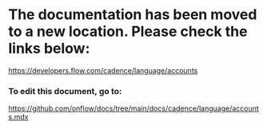# The documentation has been moved to a new location. Please check the links below:

https://developers.flow.com/cadence/language/accounts

### To edit this document, go to:

https://github.com/onflow/docs/tree/main/docs/cadence/language/accounts.mdx
